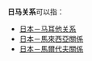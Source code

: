 '''日马关系'''可以指：

* [[日本－马耳他关系|日本－马耳他关系]]
* [[日本－馬來西亞關係|日本－馬來西亞關係]]
* [[日本－馬爾代夫關係|日本－馬爾代夫關係]]

{{disambig|cat=四字日本相關消歧義}}